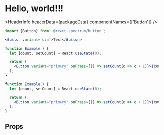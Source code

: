 



# Hello, world!!!

<HeaderInfo headerData={packageData} componentNames={['Button']} />

```jsx import
import {Button} from '@react-spectrum/button';
```

```jsx example
<Button variant="cta">Test</Button>
```

```jsx example
function Example() {
  let [count, setCount] = React.useState(0);

  return (
    <Button variant="primary" onPress={() => setCount(c => c + 1)}>{count} Dogs</Button>
  );
}
```

```jsx example
function Example() {
  let [count, setCount] = React.useState(0);

  return (
    <Button variant="primary" onPress={() => setCount(c => c + 1)}>{count} Cats</Button>
  );
}
```



## Props

<PropTable component={docs.exports.Button} links={docs.links} />
